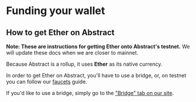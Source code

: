 # Funding your wallet

## How to get Ether on Abstract

**Note: These are instructions for getting Ether onto Abstract's testnet.** We will update these docs when we are closer to mainnet.

Because Abstract is a rollup, it uses **Ether** as its native currency.

In order to get Ether on Abstract, you'll have to use a bridge, or, on testnet you can follow our [faucets](/tools_integrations/faucets.md) guide.

If you'd like to use a bridge, simply go to the ["Bridge" tab on our site](https://portal.testnet.abs.xyz/bridge/).
